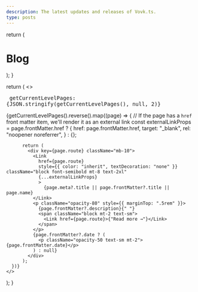 ```yaml
---
description: The latest updates and releases of Vovk.ts.
type: posts
---
```



  return (
    <div className="max-w-screen-lg mx-auto pt-4 pb-8 mb-16 border-b border-gray-400 border-opacity-20">
      <h1>
        <span className="font-bold leading-tight lg:text-5xl">Blog</span>
      </h1>
    </div>
  );
}

  return (
      <>
        <pre>
          getCurrentLevelPages: {JSON.stringify(getCurrentLevelPages(), null, 2)}
        </pre>
        {getCurrentLevelPages().reverse().map((page) => {
          // If the page has a `href` front matter item, we'll render it as an external link
          const externalLinkProps = page.frontMatter.href
            ? {
                href: page.frontMatter.href,
                target: "_blank",
                rel: "noopener noreferrer",
              }
            : {};

          return (
            <div key={page.route} className="mb-10">
              <Link
                href={page.route}
                style={{ color: "inherit", textDecoration: "none" }} className="block font-semibold mt-8 text-2xl"
                {...externalLinkProps}
                >
                  {page.meta?.title || page.frontMatter?.title || page.name}
              </Link>
              <p className="opacity-80" style={{ marginTop: ".5rem" }}>
                {page.frontMatter?.description}{" "}
                <span className="block mt-2 text-sm">
                  <Link href={page.route}>{"Read more →"}</Link>
                </span>
              </p>
              {page.frontMatter?.date ? (
                <p className="opacity-50 text-sm mt-2">{page.frontMatter.date}</p>
              ) : null}
            </div>
          );
      })}
    </>
  );
}

<BlogHeader />
<BlogIndex />
